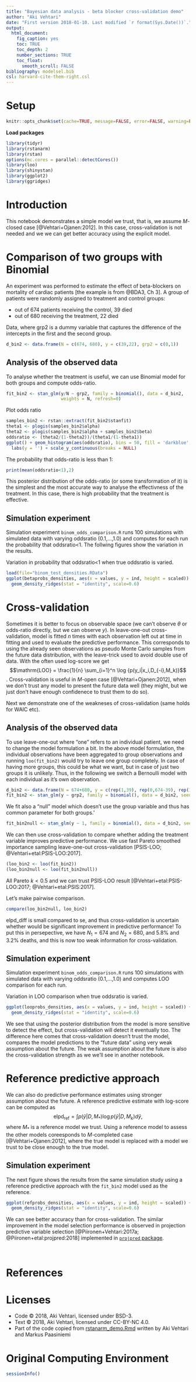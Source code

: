 ```yaml
---
title: "Bayesian data analysis - beta blocker cross-validation demo"
author: "Aki Vehtari"
date: "First version 2018-01-10. Last modified `r format(Sys.Date())`."
output:
  html_document:
    fig_caption: yes
    toc: TRUE
    toc_depth: 2
    number_sections: TRUE
    toc_float:
      smooth_scroll: FALSE
bibliography: modelsel.bib
csl: harvard-cite-them-right.csl
---
```


# Setup

```r
knitr::opts_chunk$set(cache=TRUE, message=FALSE, error=FALSE, warning=FALSE, comment=NA, out.width='95%')
```

**Load packages**
```r
library(tidyr)
library(rstanarm)
library(rstan)
options(mc.cores = parallel::detectCores())
library(loo)
library(shinystan)
library(ggplot2)
library(ggridges)
```

# Introduction

This notebook demonstrates a simple model we trust, that is, we assume
$M$-closed case [@Vehtari+Ojanen:2012]. In this case, cross-validation
is not needed and we we can get better accuracy using the explicit
model.

# Comparison of two groups with Binomial 

An experiment was performed to estimate the effect of beta-blockers on mortality of cardiac patients [the example is from @BDA3, Ch 3]. A group of patients were randomly assigned to treatment and control groups:

- out of 674 patients receiving the control, 39 died
- out of 680 receiving the treatment, 22 died

Data, where grp2 is a dummy variable that captures the difference of
the intercepts in the first and the second group.
```r
d_bin2 <- data.frame(N = c(674, 680), y = c(39,22), grp2 = c(0,1))
```

## Analysis of the observed data

To analyse whether the treatment is useful, we can use Binomial model for both groups and compute odds-ratio.

```r
fit_bin2 <- stan_glm(y/N ~ grp2, family = binomial(), data = d_bin2,
                     weights = N, refresh=0)
```

Plot odds ratio
```r
samples_bin2 <- rstan::extract(fit_bin2$stanfit)
theta1 <- plogis(samples_bin2$alpha)
theta2 <- plogis(samples_bin2$alpha + samples_bin2$beta)
oddsratio <- (theta2/(1-theta2))/(theta1/(1-theta1))
ggplot() + geom_histogram(aes(oddsratio), bins = 50, fill = 'darkblue', color = 'black') +
  labs(y = '') + scale_y_continuous(breaks = NULL)
```

The probability that odds-ratio is less than 1:
```r
print(mean(oddsratio<1),2)
```

This posterior distribution of the odds-ratio (or some transformation
of it) is the simplest and the most accurate way to analyse the
effectivness of the treatment. In this case, there is high probability
that the treatment is effective.

## Simulation experiment

Simulation experiment `binom_odds_comparison.R` runs 100 simulations with simulated data with varying oddsratio (0.1,...,1.0) and computes for each run the probability that oddsratio<1. The follwing figures show the variation in the results.

Variation in probability that oddsratio<1 when true oddsratio is varied.
```r
load(file="binom_test_densities.RData")
ggplot(betaprobs_densities, aes(x = values, y = ind, height = scaled)) + 
  geom_density_ridges(stat = "identity", scale=0.6)
```

# Cross-validation

Sometimes it is better to focus on observable space (we can't observe
$\theta$ or odds-ratio directly, but we can observe $y$).  In
leave-one-out cross-validation, model is fitted $n$ times with each
observation left out at time in fitting and used to evaluate the
predictive performance. This corresponds to using the already seen
observations as pseudo Monte Carlo samples from the future data
distribution, with the leave-trick used to avoid double use of data.
With the often used log-score we get
$$\mathrm{LOO} = \frac{1}{n} \sum_{i=1}^n \log {p(y_i|x_i,D_{-i},M_k)}$$.
Cross-validation is useful in $M$-open case [@Vehtari+Ojanen:2012],
when we don't trust any model to present the future data well (they
might, but we just don't have enough confidenece to trust them to do
so).

Next we demonstrate one of the weakneses of cross-validation (same
holds for WAIC etc).

## Analysis of the observed data

To use leave-one-out where "one" refers to an individual patient, we
need to change the model formulation a bit. In the above model
formulation, the individual observations have been aggregated to group
observations and running `loo(fit_bin2)` would try to leave one group
completely. In case of having more groups, this could be what we want,
but in case of just two groups it is unlikely. Thus, in the following we 
switch a Bernoulli model with each individual as it's own observation.

```r
d_bin2 <- data.frame(N = 674+680, y = c(rep(1,39), rep(0,674-39), rep(1,22), rep(0,680-22)), grp2 = c(rep(0, 674), rep(1, 680)))
fit_bin2 <- stan_glm(y ~ grp2, family = binomial(), data = d_bin2, seed=180202538, refresh=0)
```

We fit also a "null" model which doesn't use the group variable and thus has common parameter for both groups.'
```r
fit_bin2null <- stan_glm(y ~ 1, family = binomial(), data = d_bin2, seed=180202538, refresh=0)
```

We can then use cross-validation to compare whether adding the
treatment variable improves predictive performance. We use fast Pareto smoothed importance sampling leave-one-out cross-validation [PSIS-LOO; @Vehtari+etal:PSIS-LOO:2017].
```r
(loo_bin2 <- loo(fit_bin2))
(loo_bin2null <- loo(fit_bin2null))
```
All Pareto $k<0.5$ and we can trust PSIS-LOO result [@Vehtari+etal:PSIS-LOO:2017; @Vehtari+etal:PSIS:2017].

Let's make pairwise comparison.
```r
compare(loo_bin2null, loo_bin2)
```
elpd_diff is small compared to se, and thus cross-validation is uncertain whether would be significant improvement in predictive performance! To put this in persepective, we have $N_1=674$ and $N_2=680$, and 5.8% and 3.2% deaths, and this is now too weak information for cross-validation.

## Simulation experiment

Simulation experiment `binom_odds_comparison.R` runs 100 simulations with simulated data with varying oddsratio (0.1,...,1.0) and computes LOO comparison for each run.

Variation in LOO comparison when true oddsratio is varied.
```r
ggplot(looprobs_densities, aes(x = values, y = ind, height = scaled)) + 
  geom_density_ridges(stat = "identity", scale=0.6)
```

We see that using the posterior distribution from the model is more
sensitive to detect the effect, but cross-validation will detect it
eventually too. The difference here comes that cross-validation
doesn't trust the model, compares the model predictions to the "future
data" using very weak assumption about the future. The weak assumption
about the future is also the cross-validation strength as we we'll see
in another notebook.

# Reference predictive approach

We can also do predictive performance estimates using stronger assumption about the future. A reference predictive estimate with log-score can be computed as
$$\mathrm{elpd}_{\mathrm{ref}}  = \int p(\tilde{y}|D,M_*) \log p(\tilde{y}|D,M_k) d\tilde{y}, $$
where $M_*$ is a reference model we trust. Using a reference model to assess the other models coreesponds to $M$-completed case [@Vehtari+Ojanen:2012], where the true model is replaced with a model we trust to be close enough to the true model.

## Simulation experiment

The next figure shows the results from the same simulation study using a reference predictive approach with the `fit_bin2` model used as the reference. 
```r
ggplot(refprobs_densities, aes(x = values, y = ind, height = scaled)) + 
  geom_density_ridges(stat = "identity", scale=0.6)
```

We can see better accuracy than for cross-validation. The similar improvement in the model selection performance is observed in projection predictive variable selection [@Piironen+Vehtari:2017a; @Piironen+etal:projpred:2018] implemented in [`projpred` package](https://cran.r-project.org/package=projpred).

<br />

# References {.unnumbered}

<div id="refs"></div>

# Licenses {.unnumbered}

* Code &copy; 2018, Aki Vehtari, licensed under BSD-3.
* Text &copy; 2018, Aki Vehtari, licensed under CC-BY-NC 4.0.
* Part of the code copied from [rstanarm_demo.Rmd](https://github.com/avehtari/BDA_R_demos/blob/master/demos_rstan/rstanarm_demo.Rmd) written by Aki Vehtari and Markus Paasiniemi

# Original Computing Environment {.unnumbered}

```r
sessionInfo()
```

<br />
